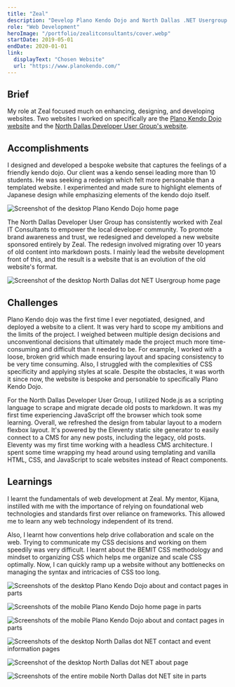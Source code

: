 ```yaml
---
title: "Zeal"
description: "Develop Plano Kendo Dojo and North Dallas .NET Usergroup websites"
role: "Web Development"
heroImage: "/portfolio/zealitconsultants/cover.webp"
startDate: 2019-05-01
endDate: 2020-01-01
link:
  displayText: "Chosen Website"
  url: "https://www.planokendo.com/"
---
```



## Brief

My role at Zeal focused much on enhancing, designing, and developing websites. Two websites I worked on specifically are the [Plano Kendo Dojo website](https://www.planokendo.com/) and the [North Dallas Developer User Group's website](https://www.northdallas.net/).

## Accomplishments

I designed and developed a bespoke website that captures the feelings of a friendly kendo dojo. Our client was a kendo sensei leading more than 10 students. He was seeking a redesign which felt more personable than a templated website. I experimented and made sure to highlight elements of Japanese design while emphasizing elements of the kendo dojo itself.

<Image
  src="https://photos.long-nguyen.dev/file/long-nguyen-portfolio/Zeal/Plano+Kendo/Desktop/Home.webp"
  alt="Screenshot of the desktop Plano Kendo Dojo home page"
/>

The North Dallas Developer User Group has consistently worked with Zeal IT Consultants to empower the local developer community. To promote brand awareness and trust, we redesigned and developed a new website sponsored entirely by Zeal. The redesign involved migrating over 10 years of old content into markdown posts. I mainly lead the website development front of this, and the result is a website that is an evolution of the old website's format.

<Image
  src="https://photos.long-nguyen.dev/file/long-nguyen-portfolio/Zeal/North+Dallas/Desktop/Home.webp"
  alt="Screenshot of the desktop North Dallas dot NET Usergroup home page"
/>

## Challenges

Plano Kendo dojo was the first time I ever negotiated, designed, and deployed a website to a client. It was very hard to scope my ambitions and the limits of the project. I weighed between multiple design decisions and unconventional decisions that ultimately made the project much more time-consuming and difficult than it needed to be. For example, I worked with a loose, broken grid which made ensuring layout and spacing consistency to be very time consuming. Also, I struggled with the complexities of CSS specificity and applying styles at scale. Despite the obstacles, it was worth it since now, the website is bespoke and personable to specifically Plano Kendo Dojo.

For the North Dallas Developer User Group, I utilized Node.js as a scripting language to scrape and migrate decade old posts to markdown. It was my first time experiencing JavaScript off the browser which took some learning. Overall, we refreshed the design from tabular layout to a modern flexbox layout. It's powered by the Eleventy static site generator to easily connect to a CMS for any new posts, including the legacy, old posts. Eleventy was my first time working with a headless CMS architecture. I spent some time wrapping my head around using templating and vanilla HTML, CSS, and JavaScript to scale websites instead of React components.

## Learnings

I learnt the fundamentals of web development at Zeal. My mentor, Kijana, instilled with me with the importance of relying on foundational web technologies and standards first over reliance on frameworks. This allowed me to learn any web technology independent of its trend.

Also, I learnt how conventions help drive collaboration and scale on the web. Trying to communicate my CSS decisions and working on them speedily was very difficult. I learnt about the BEMIT CSS methodology and mindset to organizing CSS which helps me organize and scale CSS optimally. Now, I can quickly ramp up a website without any bottlenecks on managing the syntax and intricacies of CSS too long.

<Image
  src="https://photos.long-nguyen.dev/file/long-nguyen-portfolio/Zeal/Plano+Kendo/Desktop/Misc.webp"
  alt="Screenshots of the desktop Plano Kendo Dojo about and contact pages in parts"
/>

<Image
  src="https://photos.long-nguyen.dev/file/long-nguyen-portfolio/Zeal/Plano+Kendo/Mobile/Home.webp"
  alt="Screenshots of the mobile Plano Kendo Dojo home page in parts"
/>

<Image
  src="https://photos.long-nguyen.dev/file/long-nguyen-portfolio/Zeal/Plano+Kendo/Mobile/Misc.webp"
  alt="Screenshots of the mobile Plano Kendo Dojo about and contact pages in parts"
/>

<Image
  src="https://photos.long-nguyen.dev/file/long-nguyen-portfolio/Zeal/North+Dallas/Desktop/Misc.webp"
  alt="Screenshots of the desktop North Dallas dot NET contact and event information pages"
/>

<Image
  src="https://photos.long-nguyen.dev/file/long-nguyen-portfolio/Zeal/North+Dallas/Desktop/About.webp"
  alt="Screenshot of the desktop North Dallas dot NET about page"
/>

<Image
  src="https://photos.long-nguyen.dev/file/long-nguyen-portfolio/Zeal/North+Dallas/Mobile/All.webp"
  alt="Screenshots of the entire mobile North Dallas dot NET site in parts"
/>
